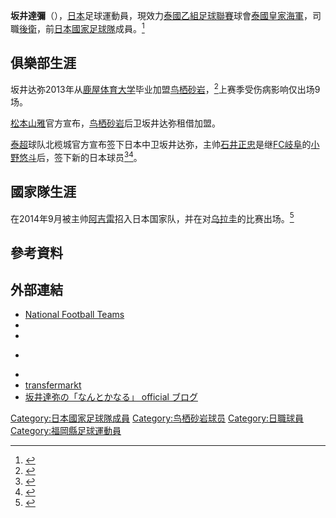 {{expand|time=2015-01-14}}
{{Infobox football biography
|name=坂井達彌
|image= Tatsuya Sakai.jpg
|fullname=Tatsuya Sakai
|birth_date={{Birth date and age|1990|11|19}}
|cityofbirth=[[福岡縣|福岡縣]][[福岡市|福岡市]]
|countryofbirth={{JPN}}
|height=
|position=[[後衛_(足球)|後衛]]
|currentclub= [[泰國皇家海軍足球會|泰國皇家海軍]]
|clubnumber=5
|years1=2012–2017
|clubs1=[[鳥栖砂岩|鳥栖砂岩]]
|caps1=25
|goals1=0
|years2=2015
|clubs2=→ [[松本山雅|松本山雅]] (外借)
|caps2=3
|goals2=0
|years3=2016
|clubs3=→ [[長崎成功丸|長崎成功丸]] (外借)
|caps3=12
|goals3=0
|years4=2017
|clubs4=→ [[大分三神|大分三神]] (外借)
|caps4=4
|goals4=0
|years5=2018–2019
|clubs5=[[山形山神|山形山神]]
|caps5=7
|goals5=0
|years6=2020–2021
|clubs6= [[沙沒巴干城足球會|沙沒巴干城]]
|caps6=6
|goals6=0
|years7=2020–2021
|clubs7= → [[泰國皇家海軍足球會|泰國皇家海軍]] (外借)
|caps7=16
|goals7=2
|years8=2021–
|clubs8= [[泰國皇家海軍足球會|泰國皇家海軍]] 
|caps8=9
|goals8=0
|nationalyears1=2014
|nationalteam1=[[日本國家足球隊|日本]]
|nationalcaps1=1 
|nationalgoals1=0
| pcupdate       = 2021年5月7日
| ntupdate       = 2014年9月5日
}}
'''坂井達彌'''（{{Bd|1990年|11月19日||}}），[[日本|日本]]足球運動員，現效力[[泰國乙組足球聯賽|泰國乙組足球聯賽]]球會[[泰國皇家海軍足球會|泰國皇家海軍]]，司職[[後衛_(足球)|後衛]]，前[[日本國家足球隊|日本國家足球隊]]成員。<ref>{{Cite news |url=http://sports.people.com.cn/n/2014/0829/c22176-25564887.html |title=阿吉雷执教后首份日本国足名单出炉 香川落选--体育--人民网 |accessdate=2021-12-15 |archive-date=2021-12-15 |archive-url=https://web.archive.org/web/20211215070643/http://sports.people.com.cn/n/2014/0829/c22176-25564887.html }}</ref>

==俱樂部生涯==
坂井达弥2013年从[[鹿屋体育大学|鹿屋体育大学]]毕业加盟[[鸟栖砂岩|鸟栖砂岩]]，<ref>{{Cite web |url=http://www.sagantosu.jp/news_release/2012/03/007159.html |title=坂井達弥選手（鹿屋体育大学）　2012年JFA・Jリーグ特別指定選手として承認のお知らせ |access-date=2020-04-25 |archive-url=https://web.archive.org/web/20120625034124/http://www.sagantosu.jp/news_release/2012/03/007159.html |archive-date=2012-06-25 |dead-url=yes }}</ref>上赛季受伤病影响仅出场9场。

[[松本山雅|松本山雅]]官方宣布，[[鸟栖砂岩|鸟栖砂岩]]后卫坂井达弥租借加盟。

[[泰超|泰超]]球队北榄城官方宣布签下日本中卫坂井达弥，主帅[[石井正忠|石井正忠]]是继[[FC岐阜|FC岐阜]]的[[小野悠斗|小野悠斗]]后，签下新的日本球员<ref>{{cite web | title="เขี้ยวสมุทร" คว้าตัว "ซากาอิ" อดีตกองหลังทีมชาติญี่ปุ่น เสริมแกร่งแนวรับ | url=https://www.samutprakancityfc.com/news-details.php?lang=TH&article_id=209 | publisher=[[サムットプラーカーン・シティFC|サムットプラーカーン・シティFC]] | language=th | date=2020-01-31 | accessdate=2020-01-31 | archive-date=2021-01-17 | archive-url=https://web.archive.org/web/20210117134622/https://samutprakancityfc.com/news-details.php?lang=TH&article_id=209 }}</ref><ref>{{cite pressrelease | title=坂井　達弥選手　移籍先決定のお知らせ | url=https://www.montedioyamagata.jp/news/y-2020/n-00010383/ | publisher=[[モンテディオ山形|モンテディオ山形]] | date=2020-02-01 | accessdate=2020-02-01 | archive-date=2020-02-01 | archive-url=https://web.archive.org/web/20200201053007/https://www.montedioyamagata.jp/news/y-2020/n-00010383/ | dead-url=no }}</ref>。

==國家隊生涯==
在2014年9月被主帅[[阿吉雷|阿吉雷]]招入日本国家队，并在对[[乌拉圭国家足球队|乌拉圭]]的比赛出场。<ref name="JNFTD">{{Cite web |url=http://www.jfootball-db.com/en/players/sakai_tatsuya.html |title=Japan National Football Team Database |accessdate=2020-09-18 |archive-date=2019-03-21 |archive-url=https://web.archive.org/web/20190321080155/http://www.jfootball-db.com/en/players/sakai_tatsuya.html |dead-url=yes }}</ref>

==參考資料==
{{reflist}}

==外部連結==
*[http://www.national-football-teams.com/player/56859/Tatsuya_Sakai.html National Football Teams]{{Wayback|url=http://www.national-football-teams.com/player/56859/Tatsuya_Sakai.html |date=20150105152248 }}
* {{Twitter}}
* {{J.League player}}
* {{NFT player | pid = 56859}} {{en icon}}
* {{soccerway|tatsuya--sakai/235027}}
* [https://www.transfermarkt.com/tatsuya-sakai/profil/spieler/221176 transfermarkt] {{Wayback|url=https://www.transfermarkt.com/tatsuya-sakai/profil/spieler/221176 |date=20211106025723 }}
* [http://www.diamondblog.jp/official/tatsuya_sakai/ 坂井達弥の「なんとかなる」 official ブログ]{{Wayback|url=http://www.diamondblog.jp/official/tatsuya_sakai/ |date=20170325214043 }}

[[Category:日本國家足球隊成員|Category:日本國家足球隊成員]]
[[Category:鸟栖砂岩球员|Category:鸟栖砂岩球员]]
[[Category:日職球員|Category:日職球員]]
[[Category:福岡縣足球運動員|Category:福岡縣足球運動員]]
